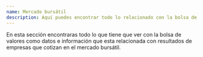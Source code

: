 ```yaml
---
name: Mercado bursátil
description: Aquí puedes encontrar todo lo relacionado con la bolsa de valores.
---
```


En esta sección encontraras todo lo que tiene que ver con la bolsa de valores como datos e información que esta
relacionada con resultados de empresas que cotizan en el mercado bursátil.
